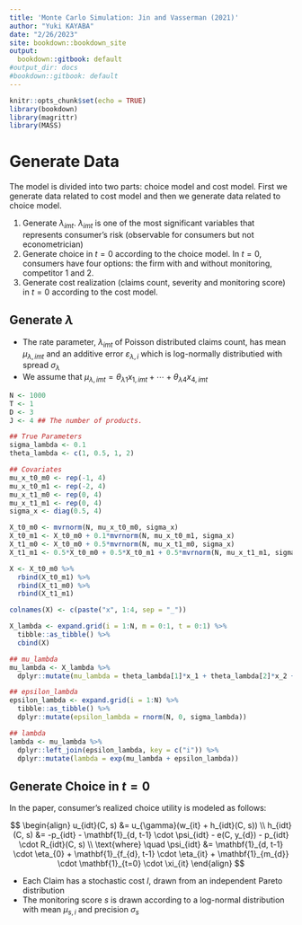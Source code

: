 ```yaml
---
title: 'Monte Carlo Simulation: Jin and Vasserman (2021)'
author: "Yuki KAYABA"
date: "2/26/2023"
site: bookdown::bookdown_site
output:
  bookdown::gitbook: default
#output_dir: docs
#bookdown::gitbook: default
---
```


```r
knitr::opts_chunk$set(echo = TRUE)
library(bookdown)
library(magrittr)
library(MASS)
```

# Generate Data

The model is divided into two parts: choice model and cost model. First we generate data related to cost model and then we generate data related to choice model.

1. Generate $\lambda_{imt}$. $\lambda_{imt}$ is one of the most significant variables that represents consumer's risk (observable for consumers but not econometrician)
2. Generate choice in $t = 0$ according to the choice model. In $t = 0$, consumers have four options: the firm with and without monitoring, competitor 1 and 2.
3. Generate cost realization (claims count, severity and monitoring score) in $t = 0$ according to the cost model. 

## Generate $\lambda$

- The rate parameter, $\lambda_{imt}$ of Poisson distributed claims count, has mean $\mu_{\lambda, imt}$ and an additive error $\varepsilon_{\lambda, i}$ which is log-normally distributied with spread $\sigma_{\lambda}$
- We assume that $\mu_{\lambda, imt} = \theta_{\lambda1}x_{1, imt} + \cdots + \theta_{\lambda4}x_{4, imt}$ 

```r
N <- 1000
T <- 1
D <- 3
J <- 4 ## The number of products. 

## True Parameters
sigma_lambda <- 0.1
theta_lambda <- c(1, 0.5, 1, 2)

## Covariates
mu_x_t0_m0 <- rep(-1, 4)
mu_x_t0_m1 <- rep(-2, 4)
mu_x_t1_m0 <- rep(0, 4)
mu_x_t1_m1 <- rep(0, 4)
sigma_x <- diag(0.5, 4)

X_t0_m0 <- mvrnorm(N, mu_x_t0_m0, sigma_x)
X_t0_m1 <- X_t0_m0 + 0.1*mvrnorm(N, mu_x_t0_m1, sigma_x)
X_t1_m0 <- X_t0_m0 + 0.5*mvrnorm(N, mu_x_t1_m0, sigma_x)
X_t1_m1 <- 0.5*X_t0_m0 + 0.5*X_t0_m1 + 0.5*mvrnorm(N, mu_x_t1_m1, sigma_x)

X <- X_t0_m0 %>% 
  rbind(X_t0_m1) %>% 
  rbind(X_t1_m0) %>% 
  rbind(X_t1_m1)

colnames(X) <- c(paste("x", 1:4, sep = "_"))

X_lambda <- expand.grid(i = 1:N, m = 0:1, t = 0:1) %>% 
  tibble::as_tibble() %>% 
  cbind(X)

## mu_lambda
mu_lambda <- X_lambda %>% 
  dplyr::mutate(mu_lambda = theta_lambda[1]*x_1 + theta_lambda[2]*x_2 + theta_lambda[3]*x_3 + theta_lambda[4]*x_4)

## epsilon_lambda
epsilon_lambda <- expand.grid(i = 1:N) %>% 
  tibble::as_tibble() %>% 
  dplyr::mutate(epsilon_lambda = rnorm(N, 0, sigma_lambda))

## lambda
lambda <- mu_lambda %>% 
  dplyr::left_join(epsilon_lambda, key = c("i")) %>% 
  dplyr::mutate(lambda = exp(mu_lambda + epsilon_lambda))

```

## Generate Choice in $t = 0$

In the paper, consumer's realized choice utility is modeled as follows: 

$$
\begin{align}
u_{idt}(C, s) &= u_{\gamma}(w_{it} + h_{idt}(C, s)) \\
h_{idt}(C, s) &= -p_{idt} - \mathbf{1}_{d, t-1} \cdot \psi_{idt} - e(C, y_{d}) - p_{idt} \cdot R_{idt}(C, s) \\
\text{where} \quad \psi_{idt} &= \mathbf{1}_{d, t-1} \cdot \eta_{0} + \mathbf{1}_{f_{d}, t-1} \cdot \eta_{it} + \mathbf{1}_{m_{d}} \cdot \mathbf{1}_{t=0} \cdot \xi_{it}
\end{align}
$$

- Each Claim has a stochastic cost $l$, drawn from an independent Pareto distribution
- The monitoring score $s$ is drawn according to a log-normal distribution with mean $\mu_{s, i}$ and precision $\sigma_{s}$



